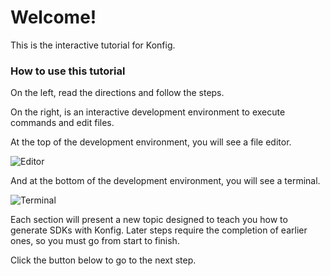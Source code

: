 # Welcome!

This is the interactive tutorial for Konfig.

### How to use this tutorial

On the left, read the directions and follow the steps.

On the right, is an interactive development environment to execute commands and
edit files.

At the top of the development environment, you will see a file editor.

![Editor](/img/editor.png)

And at the bottom of the development environment, you will see a terminal.

![Terminal](/img/terminal.png)

Each section will present a new topic designed to teach you how to generate SDKs
with Konfig. Later steps require the completion of earlier ones, so you must go
from start to finish.

Click the button below to go to the next step.

